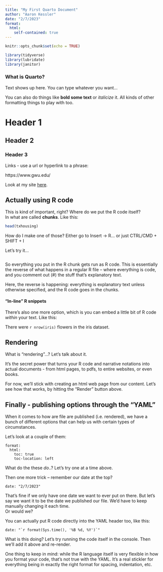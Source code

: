 ```yaml
---
title: "My First Quarto Document"
author: "Aaron Kessler"
date: "2/7/2023"
format:
  html:
    self-contained: true
---
```


```r
knitr::opts_chunk$set(echo = TRUE)

library(tidyverse) 
library(lubridate)
library(janitor)

```

### What is Quarto?

Text shows up here. You can type whatever you want...

You can also do things like **bold some text** or *italicize* it. All kinds of other formatting things to play with too.

# Header 1

## Header 2

### Header 3

Links - use a url or hyperlink to a phrase:

https://www.gwu.edu/

Look at my site [here](https://www.gwu.edu/).

## Actually using R code

This is kind of important, right? Where do we put the R code itself?\
In what are called **chunks**. Like this:

```r

head(txhousing)

```

How do I make one of those? Either go to Insert -\> R... or just CTRL/CMD + SHIFT + I

Let's try it...

```r


```

So everything you put in the R chunk gets run as R code. This is essentially the reverse of what happens in a regular R file -- where everything is code, and you comment out (#) the stuff that's explanatory text.

Here, the reverse is happening: everything is explanatory text unless otherwise specified, and the R code goes in the chunks.

#### "In-line" R snippets

There's also one more option, which is you can embed a little bit of R code *within* your text. Like this:

There were `r nrow(iris)` flowers in the iris dataset.

## Rendering

What is "rendering"...? Let's talk about it.

It's the secret power that turns your R code and narrative notations into actual documents - from html pages, to pdfs, to entire websites, or even books.

For now, we'll stick with creating an html web page from our content. Let's see how that works, by hitting the "Render" button above.

## Finally - publishing options through the "YAML"

When it comes to how are file are published (i.e. rendered), we have a bunch of different options that can help us with certain types of circumstances.

Let's look at a couple of them:

```         
format:
  html:
    toc: true
    toc-location: left
```

What do the these *do*..? Let's try one at a time above.

Then one more trick -- remember our date at the top?

```         
date: "2/7/2023"
```

That's fine if we only have one date we want to ever put on there. But let's say we want it to be the date we published our file. We'd have to keep manually changing it each time.\
Or would we?

You can actually put R code directly into the YAML header too, like this:

```         
date: "`r format(Sys.time(), '%B %d, %Y')`"
```

What is this doing? Let's try running the code itself in the console. Then we'll add it above and re-render.

One thing to keep in mind: while the R language itself is very flexible in how you format your code, that's not true with the YAML. It's a real stickler for everything being in exactly the right format for spacing, indentation, etc.
